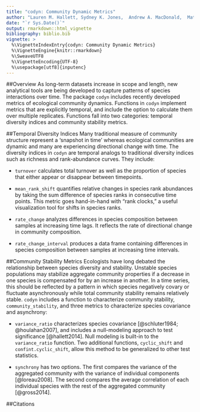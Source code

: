 ```yaml
---
title: "codyn: Community Dynamic Metrics"
author: "Lauren M. Hallett, Sydney K. Jones,  Andrew A. MacDonald,  Matthew B. Jones, Dan F. B. Flynn, Peter Slaughter, Corinna Gries, Scott L. Collins"
date: "`r Sys.Date()`"
output: rmarkdown::html_vignette
bibliography: biblio.bib
vignette: >
  %\VignetteIndexEntry{codyn: Community Dynamic Metrics}
  %\VignetteEngine{knitr::rmarkdown}
  %\SweaveUTF8
  %\VignetteEncoding{UTF-8}
  %\usepackage[utf8]{inputenc}
---
```


##Overview
As long-term datasets increase in scope and length, new analytical tools are being developed to capture patterns of species interactions over time. The package `codyn` includes recently developed metrics of ecological community dynamics. Functions in `codyn` implement metrics that are explicitly temporal, and include the option to calculate them over multiple replicates. Functions fall into two categories: temporal diversity indices and community stability metrics. 

##Temporal Diversity Indices
Many traditional measure of community structure represent a 'snapshot in time' whereas ecological communities are dynamic and many are experiencing directional change with time. The diversity indices in `codyn` are temporal analogs to traditional diversity indices such as richness and rank-abundance curves. They include:

- `turnover` calculates total turnover as well as the proportion of species that either appear or disappear between timepoints.

- `mean_rank_shift` quantifies relative changes in species rank abundances by taking the sum difference of species ranks in consecutive time points. This metric goes hand-in-hand with "rank clocks," a useful visualization tool for shifts in species ranks. 

- `rate_change` analyzes differences in species composition between samples at increasing time lags. It reflects the rate of directional change in community composition.

- `rate_change_interval` produces a data frame containing differences in species composition between samples at increasing time intervals.

##Community Stability Metrics
Ecologists have long debated the relationship between species diversity and stability. Unstable species populations may stabilize aggregate community properties if a decrease in one species is compensated for by an increase in another. In a time series, this should be reflected by a pattern in which species negatively covary or fluctuate asynchronously while total community stability remains relatively stable. `codyn` includes a function to characterize community stability, `community_stability`, and three metrics to characterize species covariance and asynchrony:

- `variance_ratio` characterizes species covariance [@schluter1984; @houlahan2007], and includes a null-modeling approach to test significance [@hallett2014]. Null modeling is built-in to the `variance_ratio` function. Two additional functions, `cyclic_shift` and `confint.cyclic_shift`, allow this method to be generalized to other test statistics.

- `synchrony` has two options. The first compares the variance of the aggregated community with the variance of individual components [@loreau2008]. The second compares the average correlation of each individual species with the rest of the aggregated community [@gross2014].

##Citations


